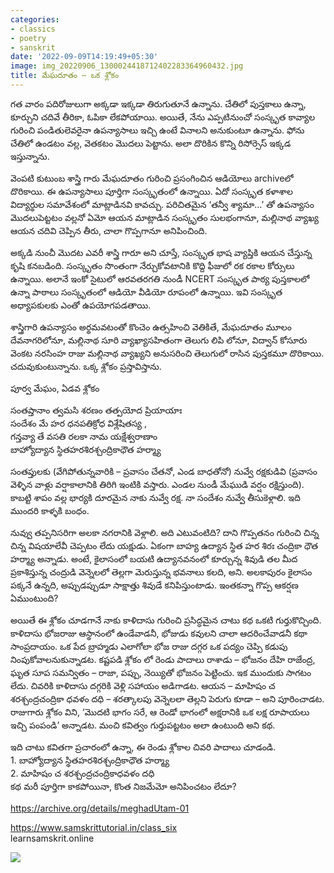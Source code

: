 ```yaml
---
categories:
- classics
- poetry
- sanskrit
date: '2022-09-09T14:19:49+05:30'
image: img_20220906_1300024418712402283364960432.jpg
title: మేఘదూతం – ఒక శ్లోకం
---
```


గత వారం పదిరోజులుగా అక్కడా ఇక్కడా తిరుగుతూనే ఉన్నాను. చేతిలో పుస్తకాలు ఉన్నా, కూర్చుని చదివే తీరికా, ఓపికా లేకపోయాయి. అయితే, నేను ఎప్పటినుంచో సంస్కృత కావ్యాల గురించి పండితులెవరైనా ఉపన్యాసాలు ఇచ్చి ఉంటే వినాలని అనుకుంటూ ఉన్నాను. ఫోను చేతిలో ఉండటం వల్ల, వెతకటం మొదలు పెట్టాను. అలా దొరికిన కొన్ని రిసోర్సెస్ ఇక్కడ ఇస్తున్నాను.

వెంపటి కుటుంబ శాస్త్రి గారు మేఘదూతం గురించి ప్రసంగించిన ఆడియోలు archiveలో దొరికాయి. ఈ ఉపన్యాసాలు పూర్తిగా సంస్కృతంలో ఉన్నాయి. ఏదో సంస్కృత కళాశాల విద్యార్థుల సమావేశంలో మాట్లాడినవి కావచ్చు. పరిచితమైన ‘తన్వీ శ్యామా…’ తో ఉపన్యాసం మొదలుపెట్టటం వల్లనో ఏమో ఆయన మాట్లాడిన సంస్కృతం సులభంగానూ, మల్లినాథ వ్యాఖ్య ఆయన చదివి చెప్పిన తీరు, చాలా గొప్పగానూ అనిపించింది.

అక్కడి నుంచీ మొదట ఎవరీ శాస్త్రి గారూ అని చూస్తే, సంస్కృత భాష వ్యాప్తికి ఆయన చేస్తున్న కృషి కనబడింది. సంస్కృతం సొంతంగా నేర్చుకోవటానికి కొద్ది ఫీజులో రక రకాల కోర్సులు ఉన్నాయి. అలానే ఇంకో సైటులో ఆరవతరగతి నుండీ NCERT సంస్కృత పాఠ్య పుస్తకాలలో ఉన్నా పాఠాలు సంస్కృతంలో ఆడియో వీడియో రూపంలో ఉన్నాయి. ఇవి సంస్కృత అధ్యాపకులకు ఎంతో ఉపయోగపడతాయి.

శాస్త్రిగారి ఉపన్యాసం అర్థమవటంతో కొంచెం ఉత్సహించి వెతికితే, మేఘదూతం మూలం దేవనాగరిలోనూ, మల్లినాథ సూరి వ్యాఖ్యాసహితంగా తెలుగు లిపి లోనూ, విద్వాన్ కోసూరు వెంకట నరసింహ రాజు మల్లినాథ వ్యాఖ్యని అనుసరించి తెలుగులో రాసిన పుస్తకమూ దొరికాయి. చదువుకుంటున్నాను. ఒక్క శ్లోకం ప్రస్తావిస్తాను.

పూర్వ మేఘం, ఏడవ శ్లోకం

సంతప్తానాం త్వమసి శరణం తత్పయోద ప్రియాయాః <br>
సందేశం మే హర ధనపతిక్రోధ విశ్లేషితస్య ,<br>
గన్తవ్యా తే వసతి రలకా నామ యక్షేశ్వరాణాం<br>
బాహ్యోద్యాన స్థితహరశిరశ్చంద్రికాధౌత హర్మ్యా

సంతప్తులకు (వేగిపోతున్నవారికి – ప్రవాసం చేతనో, ఎండ బాధతోనో) నువ్వే రక్షకుడివి (ప్రవాసం వెళ్ళిన వాళ్లు వర్షాకాలానికి తిరిగి ఇంటికి వస్తారు. ఎండల నుండీ మేఘుడి వర్షం రక్షిస్తుంది). కాబట్టి శాపం వల్ల భార్యకి దూరమైన నాకు నువ్వే రక్ష. నా సందేశం నువ్వే తీసుకెళ్లాలి. ఇది ముందరి కాళ్ళకి బంధం.

నువ్వు తప్పనిసరిగా అలకా నగరానికి వెళ్లాలి. అది ఎటువంటిది? దాని గొప్పతనం గురించి చిన్న చిన్న విషయాలేవీ చెప్పటం లేదు యక్షుడు. ఏకంగా బాహ్య ఉద్యాన స్థిత హర శిరః చంద్రికా ధౌత హర్మ్యా అన్నాడు. అంటే, కైలాసంలో బయటి ఉద్యానవనంలో కూర్చున్న శివుడి తల మీద ప్రకాశిస్తున్న చంద్రుడి వెన్నెలలో తెల్లగా మెరుస్తున్న భవనాలు కలది, అని. అలకాపురం కైలాసం పక్కనే ఉన్నది, అప్పుడప్పుడూ సాక్షాత్తు శివుడే కనిపిస్తుంటాడు. ఇంతకన్నా గొప్ప ఆకర్షణ ఏముంటుంది?

అయితే ఈ శ్లోకం చూడగానే నాకు కాళిదాసు గురించి ప్రసిద్ధమైన చాటు కథ ఒకటి గుర్తుకొచ్చింది. కాళిదాసు భోజరాజు ఆస్థానంలో ఉండేవాడనీ, భోజుడు కవులని చాలా ఆదరించేవాడనీ కథా సాంప్రదాయం. ఒక పేద బ్రాహ్మడు ఎలాగోలా భోజ రాజు దగ్గర ఒక పద్యం చెప్పి కడుపు నింపుకోవాలనుకున్నాడట. కష్టపడి శ్లోకం లో రెండు పాదాలు రాశాడు – భోజనం దేహి రాజేంద్ర, ఘృత సూప సమన్వితం – రాజా, పప్పు, నెయ్యితో భోజనం పెట్టించు. ఇక ముందుకు సాగటం లేదు. చివరికి కాళిదాసు దగ్గరికి వెళ్లి సహాయం అడిగాడట. ఆయన – మాహిషం చ శరశ్చంద్రచంద్రికా ధవళం దధి – శరత్కాలపు వెన్నెలలా తెల్లని పెరుగు కూడా – అని పూరించాడట. రాజుగారు శ్లోకం విని, ‘మొదటి భాగం సరే, ఆ రెండో భాగంలో అక్షరానికి ఒక లక్ష రూపాయలు ఇచ్చి పంపండి’ అన్నాడట. మంచి కవిత్వం గుర్తుపట్టటం అలా ఉంటుంది అని కథ.

ఇది చాటు కవితగా ప్రచారంలో ఉన్నా, ఈ రెండు శ్లోకాల చివరి పాదాలు చూడండి. <br>
1\. బాహ్యోద్యాన స్థితహరశిరశ్చంద్రికాధౌత హర్మ్యా <br>
2\. మాహిషం చ శరశ్చంద్రచంద్రికాధవళం దధి<br>
 కథ మరీ పూర్తిగా కాకపోయినా, కొంత నిజమేమో అనిపించటం లేదూ?

 [https://archive.org/details/meghadUtam\-01](https://archive.org/details/meghadUtam-01)

 <https://www.samskrittutorial.in/class_six><br>
learnsamskrit.online <br>


 ![](img_20220906_1300024418712402283364960432.jpg)

<!--
post-794
https://venugvgk.wordpress.com/2022/09/09/%e0%b0%ae%e0%b1%87%e0%b0%98%e0%b0%a6%e0%b1%82%e0%b0%a4%e0%b0%82-%e0%b0%92%e0%b0%95-%e0%b0%b6%e0%b1%8d%e0%b0%b2%e0%b1%8b%e0%b0%95%e0%b0%82/
-->
